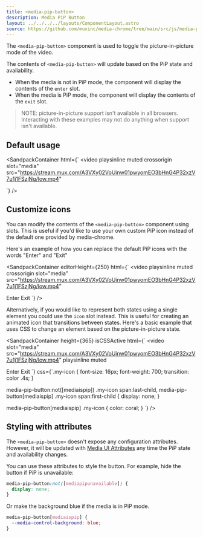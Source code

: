 ```yaml
---
title: <media-pip-button>
description: Media PiP Button
layout: ../../../../layouts/ComponentLayout.astro
source: https://github.com/muxinc/media-chrome/tree/main/src/js/media-pip-button.js
---
```



The `<media-pip-button>` component is used to toggle the picture-in-picture mode of the video.

The contents of `<media-pip-button>` will update based on the PiP state and availability.
- When the media is not in PiP mode, the component will display the contents of the `enter` slot.
- When the media is PiP mode, the component will display the contents of the `exit` slot.

> NOTE: picture-in-picture support isn't available in all browsers. Interacting with these examples may not do anything when support isn't available.

## Default usage

<SandpackContainer
  html={`<media-controller defaultsubtitles>
  <video
    playsinline muted crossorigin
    slot="media"
    src="https://stream.mux.com/A3VXy02VoUinw01pwyomEO3bHnG4P32xzV7u1j1FSzjNg/low.mp4"
  ></video>
  <media-pip-button></media-pip-button>
</media-controller>`}
/>

## Customize icons

You can modify the contents of the `<media-pip-button>` component using slots. This is useful if you'd like to use your own custom PiP icon instead of the default one provided by media-chrome.

Here's an example of how you can replace the default PiP icons with the words "Enter" and "Exit"

<SandpackContainer
  editorHeight={250}
  html={`<media-controller defaultsubtitles>
  <video
    playsinline muted crossorigin
    slot="media"
    src="https://stream.mux.com/A3VXy02VoUinw01pwyomEO3bHnG4P32xzV7u1j1FSzjNg/low.mp4"
  ></video>
  <media-pip-button>
    <span slot="enter">Enter</span>
    <span slot="exit">Exit</span>
  </media-pip-button>
</media-controller>`}
/>

Alternatively, if you would like to represent both states using a single element you could use the `icon` slot instead. This is useful for creating an animated icon that transitions between states. Here's a basic example that uses CSS to change an element based on the picture-in-picture state.

<SandpackContainer
  height={365}
  isCSSActive
  html={`<media-controller>
  <video
    slot="media"
    src="https://stream.mux.com/A3VXy02VoUinw01pwyomEO3bHnG4P32xzV7u1j1FSzjNg/low.mp4"
    playsinline
    muted
  ></video>
  <media-pip-button>
    <span class="my-icon" slot="icon">
      <span>Enter</span>
      <span>Exit</span>
    </span>
  </media-pip-button>
</media-controller>`}
css={`.my-icon {
  font-size: 16px;
  font-weight: 700;
  transition: color .4s;
}

media-pip-button:not([mediaispip]) .my-icon span:last-child,
media-pip-button[mediaispip] .my-icon span:first-child {
  display: none;
}

media-pip-button[mediaispip] .my-icon {
  color: coral;
}
`}
/>

## Styling with attributes

The `<media-pip-button>` doesn't expose any configuration attributes.
However, it will be updated with [Media UI Attributes](#media-ui-attributes) any time the PiP state and availability changes.

You can use these attributes to style the button. For example, hide the button if PiP is unavailable:

```css
media-pip-button:not([mediapipunavailable]) {
  display: none;
}
```
Or make the background blue if the media is in PiP mode.
```css
media-pip-button[mediaispip] {
  --media-control-background: blue;
}
```
